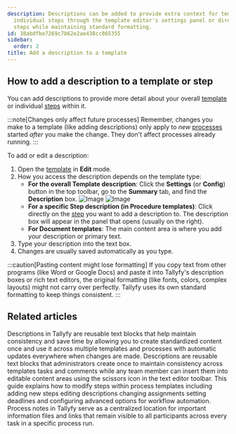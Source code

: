 ```yaml
---
description: Descriptions can be added to provide extra context for templates and
  individual steps through the template editor's settings panel or directly within
  steps while maintaining standard formatting.
id: 38abdfbe7269c7b62e2ae438cc865355
sidebar:
  order: 2
title: Add a description to a template
---
```


## How to add a description to a template or step

You can add descriptions to provide more detail about your overall [template](/products/pro/documenting/templates/) or individual [steps](/products/pro/tracking-and-tasks/tasks/) within it.

:::note[Changes only affect future processes]
Remember, changes you make to a template (like adding descriptions) only apply to *new* [processes](/products/pro/tracking-and-tasks/processes/) started *after* you make the change. They don't affect processes already running.
:::

To add or edit a description:

1.  Open the [template](/products/pro/documenting/templates/) in **Edit** mode.
2.  How you access the description depends on the template type:
    *   **For the overall Template description**: Click the **Settings** (or **Config**) button in the top toolbar, go to the **Summary** tab, and find the **Description** box.
        ![Image](https://screenshots.tallyfy.com/tallyfy%2Fpro%2Fdesktop-light-click-config-template.png)
        ![Image](https://screenshots.tallyfy.com/tallyfy%2Fpro%2Fdesktop-light-description-template.png)
    *   **For a specific Step description (in Procedure templates)**: Click directly on the [step](/products/pro/tracking-and-tasks/tasks/) you want to add a description to. The description box will appear in the panel that opens (usually on the right).
    *   **For Document templates**: The main content area is where you add your description or primary text.
3.  Type your description into the text box.
4.  Changes are usually saved automatically as you type.

:::caution[Pasting content might lose formatting]
If you copy text from other programs (like Word or Google Docs) and paste it into Tallyfy's description boxes or rich text editors, the original formatting (like fonts, colors, complex layouts) might not carry over perfectly. Tallyfy uses its own standard formatting to keep things consistent.
:::


## Related articles
<CardGrid>
<LinkTitleCard header="<b>Templates > descriptions</b>" href="/products/pro/documenting/templates/snippets/" > Descriptions in Tallyfy are reusable text blocks that help maintain consistency and save time by allowing you to create standardized content once and use it across multiple templates and processes with automatic updates everywhere when changes are made. </LinkTitleCard>
<LinkTitleCard header="<b>Snippets > Use descriptions</b>" href="/products/pro/documenting/templates/snippets/how-can-i-use-snippets-to-simplify-workflow-in-tallyfy/" > Descriptions are reusable text blocks that administrators create once to maintain consistency across templates tasks and comments while any team member can insert them into editable content areas using the scissors icon in the text editor toolbar. </LinkTitleCard>
<LinkTitleCard header="<b>Edit Templates > Edit steps</b>" href="/products/pro/documenting/templates/edit-templates/edit-steps/" > This guide explains how to modify steps within process templates including adding new steps editing descriptions changing assignments setting deadlines and configuring advanced options for workflow automation. </LinkTitleCard>
<LinkTitleCard header="<b>Edit Processes > Add process notes</b>" href="/products/pro/tracking-and-tasks/processes/edit-processes/how-to-add-process-notes/" > Process notes in Tallyfy serve as a centralized location for important information files and links that remain visible to all participants across every task in a specific process run. </LinkTitleCard>
</CardGrid>